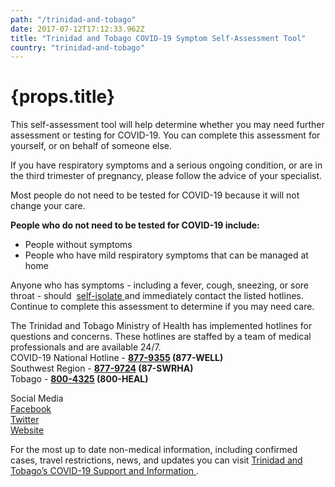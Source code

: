 ```yaml
---
path: "/trinidad-and-tobago"
date: 2017-07-12T17:12:33.962Z
title: "Trinidad and Tobago COVID-19 Symptom Self-Assessment Tool"
country: "trinidad-and-tobago"
---
```



<div className="coat-container">
  <CoatWithName />
</div>
<h1 className="title">{props.title}</h1>
<a
  href="https://health.augusta.company/"
  target="_blank"
  rel="noopener noreferrer"
  style={{ margin: `20px 0` }}
>
  <div>
    <Augusta />
  </div>
</a>
<div>
<p>
  This self-assessment tool will help determine whether you may need
  further assessment or testing for COVID-19. You can complete this
  assessment for yourself, or on behalf of someone else.
</p>
<p>
  If you have respiratory symptoms and a serious ongoing condition, or
  are in the third trimester of pregnancy, please follow the advice of
  your specialist.
</p>
<p>
  Most people do not need to be tested for COVID-19 because it will not
  change your care.
</p>
<p>
  <strong>
    People who do not need to be tested for COVID-19 include:
  </strong>
</p>
<ul>
  <li>People without symptoms</li>
  <li>
    People who have mild respiratory symptoms that can be managed at
    home
  </li>
</ul>

<p>
  Anyone who has symptoms - including a fever, cough, sneezing, or sore
  throat - should 
  <a
    href="http://www.health.gov.tt/images_cms/2020/CoronaVirus/Posters/Quarantine01.jpg"
    target="_blank"
    rel="noopener noreferrer"
  >
    self-isolate
  </a> 
  and immediately contact the listed hotlines. Continue to complete this
  assessment to determine if you may need care.
</p>

  <div className="card">
    <div className="card__info">
      <p>
        The Trinidad and Tobago Ministry of Health has implemented
        hotlines for questions and concerns. These hotlines are staffed by a team of medical professionals and are available 24/7.
        <br />
        COVID-19 National Hotline - 
        <strong>
          <a href="tel:877-9355">877-9355</a> (877-WELL)
        </strong>
        <br />
        Southwest Region - 
        <strong>
          <a href="tel:877-9724">877-9724</a> (87-SWRHA)
        </strong>
        <br />
        Tobago - 
        <strong>
          <a href="tel:800-4325">800-4325</a> (800-HEAL)
        </strong>
      </p>
      <p>
        Social Media
        <br />
        <a
          href="https://www.facebook.com/MinistryofHealthTT/"
          target="_blank"
          rel="noopener noreferrer"
        >
          Facebook
        </a>
        <br />
        <a
          href="https://twitter.com/MOH_TT"
          target="_blank"
          rel="noopener noreferrer"
        >
          Twitter
        </a>
        <br />
        <a
          href="https://www.health.gov.tt/sitepages/default.aspx?id=292"
          target="_blank"
          rel="noopener noreferrer"
        >
          Website
        </a>
      </p>
      <p>
        For the most up to date non-medical information, including
        confirmed cases, travel restrictions, news, and updates you can
        visit 
        <a
          href="http://www.health.gov.tt/sitepages/default.aspx?id=292"
          target="_blank"
          rel="noopener noreferrer"
        >
          Trinidad and Tobago’s COVID-19 Support and Information
        </a>
        .
      </p>
    </div>
  </div>
</div>